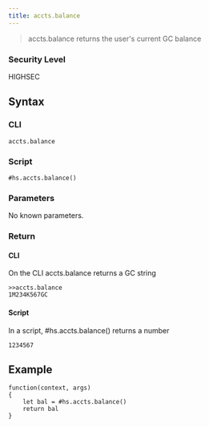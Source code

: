 ```yaml
---
title: accts.balance
---
```


> accts.balance returns the user's current GC balance

### Security Level

HIGHSEC

## Syntax

### CLI

```
accts.balance
```

### Script

```
#hs.accts.balance()
```

### Parameters

No known parameters.

### Return

#### CLI

On the CLI accts.balance returns a GC string

```
>>accts.balance
1M234K567GC
```

#### Script

In a script, #hs.accts.balance() returns a number

```
1234567
```

## Example

```
function(context, args)
{
	let bal = #hs.accts.balance()
	return bal
}

```
